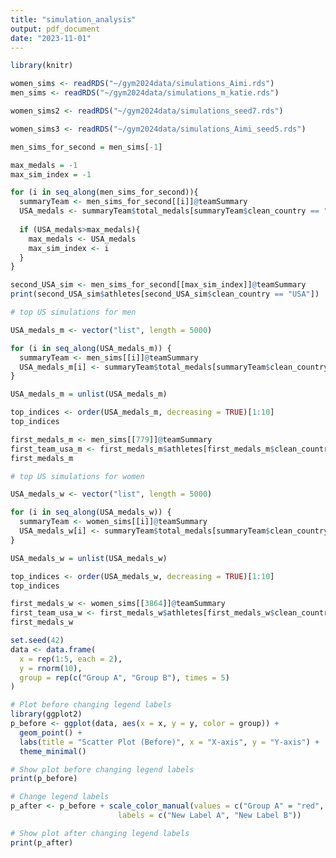 ```yaml
---
title: "simulation_analysis"
output: pdf_document
date: "2023-11-01"
---
```


```r
library(knitr)
```

```r

women_sims <- readRDS("~/gym2024data/simulations_Aimi.rds")
men_sims <- readRDS("~/gym2024data/simulations_m_katie.rds")

women_sims2 <- readRDS("~/gym2024data/simulations_seed7.rds")

women_sims3 <- readRDS("~/gym2024data/simulations_Aimi_seed5.rds")

```

```r

men_sims_for_second = men_sims[-1]

max_medals = -1
max_sim_index = -1

for (i in seq_along(men_sims_for_second)){
  summaryTeam <- men_sims_for_second[[i]]@teamSummary
  USA_medals <- summaryTeam$total_medals[summaryTeam$clean_country == "USA"]
  
  if (USA_medals>max_medals){
    max_medals <- USA_medals
    max_sim_index <- i
  }
}

second_USA_sim <- men_sims_for_second[[max_sim_index]]@teamSummary
print(second_USA_sim$athletes[second_USA_sim$clean_country == "USA"])

```

```r
# top US simulations for men

USA_medals_m <- vector("list", length = 5000)

for (i in seq_along(USA_medals_m)) {
  summaryTeam <- men_sims[[i]]@teamSummary
  USA_medals_m[i] <- summaryTeam$total_medals[summaryTeam$clean_country == "USA"]
}

USA_medals_m = unlist(USA_medals_m)

top_indices <- order(USA_medals_m, decreasing = TRUE)[1:10]
top_indices

```

```r

first_medals_m <- men_sims[[779]]@teamSummary
first_team_usa_m <- first_medals_m$athletes[first_medals_m$clean_country == "USA"]
first_medals_m
```

```r

# top US simulations for women

USA_medals_w <- vector("list", length = 5000)

for (i in seq_along(USA_medals_w)) {
  summaryTeam <- women_sims[[i]]@teamSummary
  USA_medals_w[i] <- summaryTeam$total_medals[summaryTeam$clean_country == "USA"]
}

USA_medals_w = unlist(USA_medals_w)

top_indices <- order(USA_medals_w, decreasing = TRUE)[1:10]
top_indices

```

```r

first_medals_w <- women_sims[[3864]]@teamSummary
first_team_usa_w <- first_medals_w$athletes[first_medals_w$clean_country == "USA"]
first_medals_w
```



```{=latex}

\newcommand{\highlight}[1]{\colorbox{yellow}{#1}}

\begin{table}[htbp]
  \caption{Men's Artistic Gymnastics - Best Simulated Outcome for Team USA}
  \medskip
  \small
  \begin{tabular}{l|l|l|l}
    \multicolumn{1}{c}{\textbf{Event}} & \multicolumn{1}{c}{\textbf{Gold}} & \multicolumn{1}{c}{\textbf{Silver}} & \multicolumn{1}{c}{\textbf{Bronze}} \\
    \hline
    Team All-Around & \highlight{USA} & China & Switzerland \\
    \hline
    Individual All-Around & \highlight{USA (Brody Malone)} & China (Boheng Zhang) & China (Wei Sun) \\
    \hline
    Vault & Armenia (Artur Davtyan) & Philippines (Carlos Yulo) & Great Britain (Luke Whitehouse) \\
    \hline
    Still Rings & \highlight{USA (Javier Alfonso)} & \highlight{USA (Brody Malone)} & Italy (Salvatore Maresca) \\
    \hline
    Pommel Horse & Chinese Taipei (Chih Lee) & Kazakhstan (Nariman Kurbanov) & Uzbekistan (Abdulla Azimov) \\
    \hline
    Parallel Bars & China (Jingyuan Zou) & \highlight{USA (Curran Phillips)} & Switzerland (Noe Seifert) \\
     \hline
    High Bar & \highlight{USA (Frederick Richard)} & Kazakhstan (Ilyas Azizov) & \highlight{USA (Brody Malone)} \\
    \hline
    Floor Exercise & \highlight{USA (Brody Malone)} & Israel (Artem Dolgopyat) & India (Satyajit Mondal) \\

  \end{tabular}
  
  \label{tab:gymnastics_medals}
\end{table}

  \small
  \textbf{Team USA Athletes: Brody Malone, Javier Alfonso, Curran Phillips, Frederick Richard, Joshua Karnes} \\
  \textbf{Team USA Medal Count:} 8 \\
  \textbf{Team USA Weighted Medal Count:} 20 (where Gold = 3, Silver = 2, Bronze = 1) \\
  \textbf{Team USA Medal Breakdown:} 5 Gold, 2 Silver, 1 Bronze
```


```{=latex}

\begin{table}[htbp]
  \caption{Women's Artistic Gymnastics - Best Simulated Outcome for Team USA}
  \medskip
  \small
  \begin{tabular}{l|l|l|l}
    \multicolumn{1}{c}{\textbf{Event}} & \multicolumn{1}{c}{\textbf{Gold}} & \multicolumn{1}{c}{\textbf{Silver}} & \multicolumn{1}{c}{\textbf{Bronze}} \\
    \hline
    Team All-Around & \highlight{USA} & Brazil & China \\
    \hline
    Individual All-Around & \highlight{USA (Simone Biles)} & Brazil (Rebeca Andrade) & \highlight{USA (Konnor McClain)} \\
    \hline
    Balance Beam & \highlight{USA (Konnor McClain)} & \highlight{USA (Simone Biles)} & China (Qingying Zhang) \\
    \hline
    Vault & \highlight{USA (Jade Carey)} & \highlight{USA (Simone Biles)} & South Korea (Seojeong Yeo) \\
    \hline
    Floor Exercise & \highlight{USA (Simone Biles)} & \highlight{USA (Jade Carey)} & Brazil (Rebeca Andrade) \\
    \hline
    Uneven Bars & Algeria (Kaylia Nemour) & Russia (Viktoria Listunova) & \highlight{USA (Shilese Jones)} \\

  \end{tabular}
  
  \label{tab:gymnastics_medals}
\end{table}

  \small
  \textbf{Team USA Athletes: Simone Biles, Shilese Jones, Karis German, Konnor McClain, Jade Carey} \\
  \textbf{Team USA Medal Count:} 10 \\
  \textbf{Team USA Weighted Medal Count:} 23 (where Gold = 3, Silver = 2, Bronze = 1) \\
  \textbf{Team USA Medal Breakdown:} 5 Gold, 3 Silver, 2 Bronze
```


```r
set.seed(42)
data <- data.frame(
  x = rep(1:5, each = 2),
  y = rnorm(10),
  group = rep(c("Group A", "Group B"), times = 5)
)

# Plot before changing legend labels
library(ggplot2)
p_before <- ggplot(data, aes(x = x, y = y, color = group)) +
  geom_point() +
  labs(title = "Scatter Plot (Before)", x = "X-axis", y = "Y-axis") +
  theme_minimal()

# Show plot before changing legend labels
print(p_before)

# Change legend labels
p_after <- p_before + scale_color_manual(values = c("Group A" = "red", "Group B" = "blue"),
                        labels = c("New Label A", "New Label B"))

# Show plot after changing legend labels
print(p_after)
```

